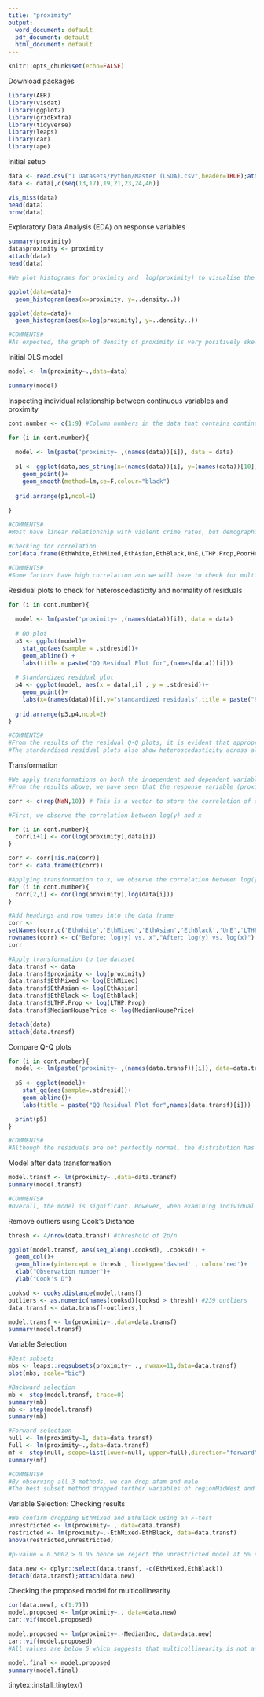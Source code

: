 ---
title: "proximity"
output:
  word_document: default
  pdf_document: default
  html_document: default
---

```{r setup, include=FALSE}
knitr::opts_chunk$set(echo=FALSE)
```

Download packages

```{r}
library(AER)
library(visdat)
library(ggplot2)
library(gridExtra)
library(tidyverse)
library(leaps)
library(car)
library(ape)

```

Initial setup

```{r}
data <- read.csv("1 Datasets/Python/Master (LSOA).csv",header=TRUE);attach(data)
data <- data[,c(seq(13,17),19,21,23,24,46)]

vis_miss(data)
head(data)
nrow(data)

```

Exploratory Data Analysis (EDA) on response variables

```{r}
summary(proximity)
data$proximity <- proximity
attach(data)
head(data)

#We plot histograms for proximity and  log(proximity) to visualise the distribution

ggplot(data=data)+
  geom_histogram(aes(x=proximity, y=..density..))

ggplot(data=data)+
  geom_histogram(aes(x=log(proximity), y=..density..))

#COMMENTS#
#As expected, the graph of density of proximity is very positively skewed and the graph of log(proximity) is more normally distributed. We will further explore this transformation at a later stage.

```


Initial OLS model

```{r}
model <- lm(proximity~.,data=data)

summary(model)

```

Inspecting individual relationship between continuous variables and proximity 

```{r}
cont.number <- c(1:9) #Column numbers in the data that contains continuous variables

for (i in cont.number){
  
  model <- lm(paste('proximity~',(names(data))[i]), data = data)
  
  p1 <- ggplot(data,aes_string(x=(names(data))[i], y=(names(data))[10]))+
    geom_point()+
    geom_smooth(method=lm,se=F,colour="black")
  
  grid.arrange(p1,ncol=1)
  
}

#COMMENTS#
#Most have linear relationship with violent crime rates, but demographic-related variables seem to have influential points and outliers at first glance.

#Checking for correlation
cor(data.frame(EthWhite,EthMixed,EthAsian,EthBlack,UnE,LTHP.Prop,PoorHealth.Prop,MedianInc,MedianHousePrice,proximity))

#COMMENTS#
#Some factors have high correlation and we will have to check for multicollinearity 

```

Residual plots to check for heteroscedasticity and normality of residuals

```{r}
for (i in cont.number){
  
  model <- lm(paste('proximity~',(names(data))[i]), data = data)
  
  # QQ plot
  p3 <- ggplot(model)+
    stat_qq(aes(sample = .stdresid))+
    geom_abline() +
    labs(title = paste("QQ Residual Plot for",(names(data))[i]))
  
  # Standardized residual plot
  p4 <- ggplot(model, aes(x = data[,i] , y = .stdresid))+
    geom_point()+
    labs(x=(names(data))[i],y="standardized residuals",title = paste("Residual Plot for",(names(data))[i]))
    
  grid.arrange(p3,p4,ncol=2)
}

#COMMENTS#
#From the results of the residual Q-Q plots, it is evident that appropriate transformations have to be made for residuals to be more normally distributed
#The standardised residual plots also show heteroscedasticity across all of the variables and this will be solved by transformation

```

Transformation

```{r}
#We apply transformations on both the independent and dependent variables and selected the results that provide the greatest correlation with the response variable
#From the results above, we have seen that the response variable (proximity ) has to be transformed for the data to be normally distributed. 

corr <- c(rep(NaN,10)) # This is a vector to store the correlation of each variable with proximity 

#First, we observe the correlation between log(y) and x

for (i in cont.number){
  corr[i+1] <- cor(log(proximity),data[i])
}

corr <- corr[!is.na(corr)]
corr <- data.frame(t(corr))

#Applying transformation to x, we observe the correlation between log(y) and log(x)
for (i in cont.number){
  corr[2,i] <- cor(log(proximity),log(data[i]))
}

#Add headings and row names into the data frame
corr <-
setNames(corr,c('EthWhite','EthMixed','EthAsian','EthBlack','UnE','LTHP.Prop','PoorHealth.Prop','MedianInc','MedianHousePrice'))
rownames(corr) <- c("Before: log(y) vs. x","After: log(y) vs. log(x)")
corr

#Apply transformation to the dataset
data.transf <- data 
data.transf$proximity <- log(proximity)
data.transf$EthMixed <- log(EthMixed)
data.transf$EthAsian <- log(EthAsian)
data.transf$EthBlack <- log(EthBlack)
data.transf$LTHP.Prop <- log(LTHP.Prop)
data.transf$MedianHousePrice <- log(MedianHousePrice)

detach(data)
attach(data.transf)

```

Compare Q-Q plots

```{r}
for (i in cont.number){
  model <- lm(paste('proximity~',(names(data.transf))[i]), data=data.transf)
  
  p5 <- ggplot(model)+
    stat_qq(aes(sample=.stdresid))+
    geom_abline()+
    labs(title = paste("QQ Residual Plot for",names(data.transf)[i]))

  print(p5)
}

#COMMENTS#
#Although the residuals are not perfectly normal, the distribution has improved after the transformation

```

Model after data transformation

```{r}
model.transf <- lm(proximity~.,data=data.transf)
summary(model.transf)

#COMMENTS#
#Overall, the model is significant. However, when examining individual p-values, there are a few insignificant coefficients. Hence we have to perform variable selection to keep the essential variables. Before that, we will first remove the outliers using Cook's Distance.

```

Remove outliers using Cook's Distance

```{r}
thresh <- 4/nrow(data.transf) #threshold of 2p/n 

ggplot(model.transf, aes(seq_along(.cooksd), .cooksd)) +
  geom_col()+
  geom_hline(yintercept = thresh , linetype='dashed' , color='red')+
  xlab("Observation number")+
  ylab("Cook's D")

cooksd <- cooks.distance(model.transf)
outliers <- as.numeric(names(cooksd)[cooksd > thresh]) #239 outliers
data.transf <- data.transf[-outliers,]

model.transf <- lm(proximity~.,data=data.transf)
summary(model.transf)

```

Variable Selection

```{r}
#Best subsets
mbs <- leaps::regsubsets(proximity~ ., nvmax=11,data=data.transf)
plot(mbs, scale="bic")

#Backward selection
mb <- step(model.transf, trace=0)
summary(mb)
mb <- step(model.transf)
summary(mb)

#Forward selection
null <- lm(proximity~1, data=data.transf)
full <- lm(proximity~.,data=data.transf)
mf <- step(null, scope=list(lower=null, upper=full),direction="forward", trace=0)
summary(mf)

#COMMENTS#
#By observing all 3 methods, we can drop afam and male
#The best subset method dropped further variables of regionMidWest and regionSouth and hence will carry out a partial F-test to investigate

```

Variable Selection: Checking results

```{r}
#We confirm dropping EthMixed and EthBlack using an F-test
unrestricted <- lm(proximity~., data=data.transf)
restricted <- lm(proximity~.-EthMixed-EthBlack, data=data.transf)
anova(restricted,unrestricted)

#p-value = 0.5002 > 0.05 hence we reject the unrestricted model at 5% significance level 

data.new <- dplyr::select(data.transf, -c(EthMixed,EthBlack))
detach(data.transf);attach(data.new)

```

Checking the proposed model for multicollinearity

```{r}
cor(data.new[, c(1:7)])
model.proposed <- lm(proximity~., data=data.new)
car::vif(model.proposed)

model.proposed <- lm(proximity~.-MedianInc, data=data.new)
car::vif(model.proposed)
#All values are below 5 which suggests that multicollinearity is not an issue

model.final <- model.proposed
summary(model.final)

```
tinytex::install_tinytex()